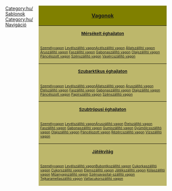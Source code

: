 <noinclude></noinclude>
<div style="float:right; padding-left:12px; width:400px; background:none;">
<div style="border:0px solid #000000; background:#808000; padding:5px; -moz-border-radius-topleft:5px; -moz-border-radius-topright:5px; font-size: 12pt;"><center><strong><font size="3">[[hu/Manual/Vonatok|Vagonok]]</font></strong></center></div>
<div style="border:0px solid black; border-top-width: 1px; background:#BDB76B; padding:5px; font-size: 8pt;"><center><font size="2"><strong>[[hu/Manual/Éghajlatok#mersekelt|Mérsékelt éghajlaton]]</strong></font></center></div>
<div style="border:0px solid black; border-top-width: 0px; background:#BDB76B; padding:5px; font-size: 8pt;">{{en/Nowrap begin}}[[hu/Manual/Base Set/Trains/Személyvagon|Személyvagon]]{{en/·w}} [[hu/Manual/Base Set/Trains/Levélszállító vagon|Levélszállító vagon]]{{en/·w}}{{en/·w}}{{en/·w}}[[hu/Manual/Base Set/Trains/Acélszállító vagon|Acélszállító vagon]]{{en/·w}} [[hu/Manual/Base Set/Trains/Állatszállító vagon|Állatszállító vagon]]{{en/·w}} [[hu/Manual/Base Set/Trains/Áruszállító vagon|Áruszállító vagon]]{{en/·w}} [[hu/Manual/Base Set/Trains/Faszállító vagon|Faszállító vagon]]{{en/·w}} [[hu/Manual/Base Set/Trains/Gabonaszállító vagon|Gabonaszállító vagon]]{{en/·w}} [[hu/Manual/Base Set/Trains/Olajszállító vagon|Olajszállító vagon]]{{en/·w}} [[hu/Manual/Base Set/Trains/Páncélozott vagon|Páncélozott vagon]]{{en/·w}} [[hu/Manual/Base Set/Trains/Szénszállító vagon|Szénszállító vagon]]{{en/·w}} [[hu/Manual/Base Set/Trains/Vasércszállító vagon|Vasércszállító vagon]]{{en/Nowrap end}}</div>
<div style="border:0px solid black; border-top-width: 1px; background:#BDB76B; padding:5px; font-size: 8pt;"><center><font size="2"><strong>[[hu/Manual/Éghajlatok#szubarktikus|Szubarktikus éghajlaton]]</strong></font></center></div>
<div style="border:0px solid black; border-top-width: 0px; background:#BDB76B; padding:5px; font-size: 8pt;">{{en/Nowrap begin}}[[hu/Manual/Base Set/Trains/Személyvagon|Személyvagon]]{{en/·w}} [[hu/Manual/Base Set/Trains/Levélszállító vagon|Levélszállító vagon]]{{en/·w}}{{en/·w}}{{en/·w}}[[hu/Manual/Base Set/Trains/Állatszállító vagon|Állatszállító vagon]]{{en/·w}} [[hu/Manual/Base Set/Trains/Áruszállító vagon|Áruszállító vagon]]{{en/·w}} [[hu/Manual/Base Set/Trains/Ételszállító vagon|Ételszállító vagon]]{{en/·w}} [[hu/Manual/Base Set/Trains/Faszállító vagon|Faszállító vagon]]{{en/·w}} [[hu/Manual/Base Set/Trains/Gabonaszállító vagon|Gabonaszállító vagon]]{{en/·w}} [[hu/Manual/Base Set/Trains/Olajszállító vagon|Olajszállító vagon]]{{en/·w}} [[hu/Manual/Base Set/Trains/Páncélozott vagon|Páncélozott vagon]]{{en/·w}} [[hu/Manual/Base Set/Trains/Papírszállító vagon|Papírszállító vagon]]{{en/·w}} [[hu/Manual/Base Set/Trains/Szénszállító vagon|Szénszállító vagon]]{{en/Nowrap end}}</div>
<div style="border:0px solid black; border-top-width: 1px; background:#BDB76B; padding:5px; font-size: 8pt;"><center><font size="2"><strong>[[hu/Manual/Éghajlatok#szubtropusi|Szubtrópusi éghajlaton]]</strong></font></center></div>
<div style="border:0px solid black; border-top-width: 0px; background:#BDB76B; padding:5px; font-size: 8pt;">{{en/Nowrap begin}}[[hu/Manual/Base Set/Trains/Személyvagon|Személyvagon]]{{en/·w}} [[hu/Manual/Base Set/Trains/Levélszállító vagon|Levélszállító vagon]]{{en/·w}}{{en/·w}}{{en/·w}}[[hu/Manual/Base Set/Trains/Áruszállító vagon|Áruszállító vagon]]{{en/·w}} [[hu/Manual/Base Set/Trains/Ételszállító vagon|Ételszállító vagon]]{{en/·w}} [[hu/Manual/Base Set/Trains/Faszállító vagon|Faszállító vagon]]{{en/·w}} [[hu/Manual/Base Set/Trains/Gabonaszállító vagon|Gabonaszállító vagon]]{{en/·w}} [[hu/Manual/Base Set/Trains/Gumiszállító vagon|Gumiszállító vagon]]{{en/·w}} [[hu/Manual/Base Set/Trains/Gyümölcsszállító vagon|Gyümölcsszállító vagon]]{{en/·w}} [[hu/Manual/Base Set/Trains/Olajszállító vagon|Olajszállító vagon]]{{en/·w}} [[hu/Manual/Base Set/Trains/Páncélozott vagon|Páncélozott vagon]]{{en/·w}} [[hu/Manual/Base Set/Trains/Rézércszállító vagon|Rézércszállító vagon]]{{en/·w}} [[hu/Manual/Base Set/Trains/Vízszállító vagon|Vízszállító vagon]]{{en/Nowrap end}}</div>
<div style="border:0px solid black; border-top-width: 1px; background:#BDB76B; padding:5px; font-size: 8pt;"><center><font size="2"><strong>[[hu/Manual/Éghajlatok#jatekvilag|Játékvilág]]</strong></font></center></div>
<div style="border:0px solid black; border-top-width: 0px; background:#BDB76B; padding:5px; font-size: 8pt;">{{en/Nowrap begin}}[[hu/Manual/Base Set/Trains/Személyvagon|Személyvagon]]{{en/·w}} [[hu/Manual/Base Set/Trains/Levélszállító vagon|Levélszállító vagon]]{{en/·w}}{{en/·w}}{{en/·w}}[[hu/Buborékszállító vagon|Buborékszállító vagon]]{{en/·w}} [[hu/Cukorkaszállító vagon|Cukorkaszállító vagon]]{{en/·w}} [[hu/Cukorszállító vagon|Cukorszállító vagon]]{{en/·w}} [[hu/Elemszállító vagon|Elemszállító vagon]]{{en/·w}} [[hu/Játékszállító vagon|Játékszállító vagon]]{{en/·w}} [[hu/Kólaszállító vagon|Kólaszállító vagon]]{{en/·w}} [[hu/Műanyagszállító vagon|Műanyagszállító vagon]]{{en/·w}} [[hu/Szénsavasital-szállító vagon|Szénsavasital-szállító vagon]]{{en/·w}} [[hu/Tejkaramellaszállító vagon|Tejkaramellaszállító vagon]]{{en/·w}} [[hu/Vattacukorszállító vagon|Vattacukorszállító vagon]]{{en/Nowrap end}}</div>
</div>
<noinclude>

[[Category:hu/Sablonok]][[Category:hu/Navigáció]]
</noinclude>